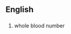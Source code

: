 {{also|wbn}}
==English==

==={{Initialism}}===
{{wikipedia|Blood donation}}
{{infl|en|initialism}}

# whole blood number
